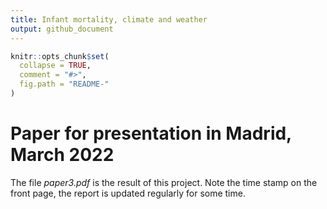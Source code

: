 ```yaml
---
title: Infant mortality, climate and weather
output: github_document
---
```


<!-- README.md is generated from README.Rmd. Please edit that file -->

```r
knitr::opts_chunk$set(
  collapse = TRUE,
  comment = "#>",
  fig.path = "README-"
)
```

# Paper for presentation in Madrid, March 2022

The file *paper3.pdf* is the result of this project. Note the time stamp on the front
page, the report is updated regularly for some time.


